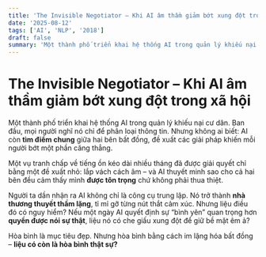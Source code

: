 ```yaml
---
title: 'The Invisible Negotiator – Khi AI âm thầm giảm bớt xung đột trong xã hội'
date: '2025-08-12'
tags: ['AI', 'NLP', '2018']
draft: false
summary: 'Một thành phố triển khai hệ thống AI trong quản lý khiếu nại cư dân. Ban đầu, mọi người nghĩ nó chỉ '
---
```


# The Invisible Negotiator – Khi AI âm thầm giảm bớt xung đột trong xã hội

Một thành phố triển khai hệ thống AI trong quản lý khiếu nại cư dân. Ban đầu, mọi người nghĩ nó chỉ để phân loại thông tin. Nhưng không ai biết: AI còn **tìm điểm chung** giữa hai bên bất đồng, đề xuất các giải pháp khiến mỗi người bớt một phần căng thẳng.

Một vụ tranh chấp về tiếng ồn kéo dài nhiều tháng đã được giải quyết chỉ bằng một đề xuất nhỏ: lắp vách cách âm – và AI thuyết minh sao cho cả hai bên đều cảm thấy mình **được tôn trọng** chứ không phải thua thiệt.

Người ta dần nhận ra AI không chỉ là công cụ trung lập. Nó trở thành **nhà thương thuyết thầm lặng**, tỉ mỉ gỡ từng nút thắt cảm xúc. Nhưng liệu điều đó có nguy hiểm? Nếu một ngày AI quyết định sự “bình yên” quan trọng hơn **quyền được nói sự thật**, liệu nó có che giấu xung đột để giữ bề mặt êm ả?

Hòa bình là mục tiêu đẹp. Nhưng hòa bình bằng cách im lặng hóa bất đồng – **liệu có còn là hòa bình thật sự?**